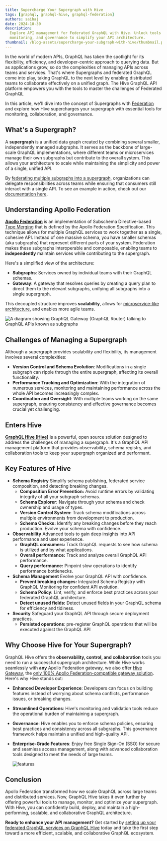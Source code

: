 ```yaml
---
title: Supercharge Your Supergraph with Hive
tags: [graphql, graphql-hive, graphql-federation]
authors: saihaj
date: 2024-10-30
description:
  Explore API management for Federated GraphQL with Hive. Unlock tools for collaboration,
  monitoring, and governance to simplify your API architecture.
thumbnail: /blog-assets/supercharge-your-subgraph-with-hive/thumbnail.png
---
```


In the world of modern APIs, GraphQL has taken the spotlight for its flexibility, efficiency, and
developer-centric approach to querying data. But as applications grow, so do the complexities of
managing APIs across teams and services. That's where Supergraphs and federated GraphQL come into
play, taking GraphQL to the next level by enabling distributed teams to collaborate effectively on a
unified graph. The Hive GraphQL API platform empowers you with the tools to master the challenges of
Federated GraphQL

In this article, we'll dive into the concept of Supergraphs with
[Federation](https://the-guild.dev/graphql/hive/federation) and explore how Hive supercharges your
supergraph with essential tools for monitoring, collaboration, and governance.

## What's a Supergraph?

A **supergraph** is a unified data graph created by combining several smaller, independently managed
subgraphs. It serves as the backbone of large-scale GraphQL implementations, where different teams
or microservices manage their own subgraphs but contribute to the overall system. This allows your
architecture to scale while maintaining the simplicity and power of a single, unified API.

By [federating multiple subgraphs into a supergraph](/graphql/hive/federation), organizations can
delegate responsibilities across teams while ensuring that consumers still interact with a single
API. To see an example in action, check out our
[documentation here](https://the-guild.dev/graphql/hive/docs/get-started/apollo-federation?utm_source=the_guild&utm_medium=blog&utm_campaign=supercharge-your-subgraph-with-hive).

## Understanding Apollo Federation

[**Apollo Federation**](https://www.apollographql.com/docs/federation/?utm_source=the_guild&utm_medium=blog&utm_campaign=supercharge-your-subgraph-with-hive)
is an implementation of Subschema Directive-based
[Type Merging](https://the-guild.dev/graphql/stitching/docs/approaches/type-merging?utm_source=the_guild&utm_medium=blog&utm_campaign=supercharge-your-subgraph-with-hive) that
is defined by the Apollo Federation Specification. This technique allows for multiple GraphQL
services to work together as a single, cohesive API. Instead of one massive schema, you have smaller
schemas (aka subgraphs) that represent different parts of your system. Federation makes these
subgraphs interoperable and composable, enabling teams to **independently** maintain services while
contributing to the supergraph.

Here's a simplified view of the architecture:

- **Subgraphs**: Services owned by individual teams with their GraphQL schemas.
- **Gateway**: A gateway that resolves queries by creating a query plan to direct them to the
  relevant subgraphs, unifying all subgraphs into a single supergraph.

This decoupled structure improves **scalability**, allows for
[microservice-like architecture](https://microservices.io/patterns/microservices.html?utm_source=the_guild&utm_medium=blog&utm_campaign=supercharge-your-subgraph-with-hive),
and enables more agile teams.

![A diagram showing GraphQL Gateway (GraphQL Router) talking to GraphQL APIs known as subgraphs](./architecture.png)

## Challenges of Managing a Supergraph

Although a supergraph provides scalability and flexibility, its management involves several
complexities:

- **Version Control and Schema Evolution**: Modifications in a single subgraph can ripple through
  the entire supergraph, affecting its overall functionality.
- **Performance Tracking and Optimization**: With the integration of numerous services, monitoring
  and maintaining performance across the whole API becomes increasingly complex.
- **Coordination and Oversight**: With multiple teams working on the same supergraph, ensuring
  consistency and effective governance becomes crucial yet challenging.

## Enters Hive

**[GraphQL Hive (Hive)](/graphql/hive)** is a powerful, open source solution designed to address the
challenges of managing a supergraph. It's a GraphQL API management platform that provides
observability, schema registry, and collaboration tools to keep your supergraph organized and
performant.

## Key Features of Hive

- **Schema Registry** Simplify schema publishing, federated service composition, and detecting
  breaking changes.
  - **Composition Error Prevention:** Avoid runtime errors by validating integrity of all your
    subgraph schemas.
  - **Schema Explorer:** Navigate through your schema and check ownership and usage of types.
  - **Version Control System:** Track schema modifications across multiple environments from
    development to production.
  - **Schema Checks:** Identify any breaking changes before they reach production. Evolve your
    schema with confidence.
- **Observability** Advanced tools to gain deep insights into API performance and user experience.
  - **GraphQL consumers:** Track GraphQL requests to see how schema is utilized and by what
    applications.
  - **Overall performance:** Track and analyze overall GraphQL API performance.
  - **Query performance:** Pinpoint slow operations to identify performance bottlenecks.
- **Schema Management** Evolve your GraphQL API with confidence.
  - **Prevent breaking changes:** Integrated Schema Registry with GraphQL Monitoring for confident
    API evolution.
  - **Schema Policy:** Lint, verify, and enforce best practices across your federated GraphQL
    architecture.
  - **Detect unused fields:** Detect unused fields in your GraphQL schema for efficiency and
    tidiness.
- **Security** Safeguard your GraphQL API through secure deployment practices.
  - **Persisted operations**: pre-register GraphQL operations that will be executed against the
    GraphQL API

## Why Choose Hive for Your Supergraph?

GraphQL Hive offers the **observability, control, and collaboration** tools you need to run a
successful supergraph architecture. While Hive works seamlessly with **any** Apollo Federation
gateway, we also offer
[Hive Gateway](https://the-guild.dev/graphql/hive/docs/gateway?utm_source=the_guild&utm_medium=blog&utm_campaign=supercharge-your-subgraph-with-hive),
the
[only 100% Apollo Federation-compatible gateway solution](https://the-guild.dev/blog/federation-gateway-audit?utm_source=the_guild&utm_medium=blog&utm_campaign=supercharge-your-subgraph-with-hive).
Here's why Hive stands out:

- **Enhanced Developer Experience**: Developers can focus on building features instead of worrying
  about schema conflicts, performance issues, or breaking changes.
- **Streamlined Operations**: Hive's monitoring and validation tools reduce the operational burden
  of maintaining a supergraph.
- **Governance**: Hive enables you to enforce schema policies, ensuring best practices and
  consistency across all subgraphs. This governance framework helps maintain a unified and
  high-quality API.
- **Enterprise-Grade Features**: Enjoy free Single Sign-On (SSO) for secure and seamless access
  management, along with advanced collaboration tools designed to meet the needs of large teams.

  ![features](./features.png)

## Conclusion

Apollo Federation transformed how we scale GraphQL across large teams and distributed services. Now,
GraphQL Hive takes it even further by offering powerful tools to manage, monitor, and optimize your
supergraph. With Hive, you can confidently build, deploy, and maintain a high-performing, scalable,
and collaborative GraphQL architecture.

**Ready to enhance your API management?** Get started by
[setting up your federated GraphQL services on GraphQL Hive](https://the-guild.dev/graphql/hive/docs/get-started/apollo-federation?utm_source=the_guild&utm_medium=blog&utm_campaign=supercharge-your-subgraph-with-hive)
today and take the first step toward a more efficient, scalable, and collaborative GraphQL
ecosystem.
